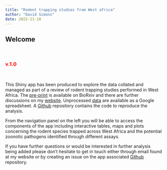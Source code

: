```yaml
---
title: "Rodent trapping studies from West africa"
author: "David Simons"
date: 2022-11-10
---
```

## Welcome
<br>

### <span style="color: red;">**v.1.0**</span>
<br>

This Shiny app has been produced to explore the data collated and managed as part of a review of rodent trapping studies performed in West Africa. The [pre-print](https://doi.org/10.1101/2022.08.30.505792) is available on BioRxiv and there are further discussions on my [website](www.dsimons.org). Unprocessed  [data](https://docs.google.com/spreadsheets/d/1rQYjHhk6uk1PoKZZVsgFlmuqWGicU2tTisk9ddfAwTM/edit?usp=sharing) are available as a Google spreadsheet. A [Github](https://github.com/DidDrog11/scoping_review) repository contains the code to reproduce the analysis.

From the navigation panel on the left you will be able to access the components of the app including interactive tables, maps and plots concerning the rodent species trapped across West Africa and the potential zoonotic pathogens identified through different assays.

If you have further questions or would be interested in further analysis being added please don't hesitate to get in touch either through email found at my website or by creating an issue on the app associated [Github](https://github.com/DidDrog11/scoping_review_app) repository.
<br><br>
